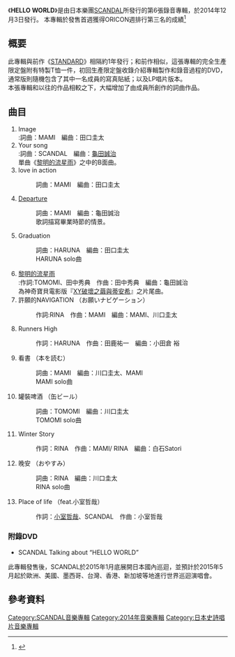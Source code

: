 {{noteTA
|1=zh-hans:乐队; zh-hant:樂團; zh-hk:樂隊;
}}
{{Infobox Album 
| Name                  = HELLO WORLD
| Type                  = album
| Cover                 = Helloworld cover 1.jpg
| Artist                = [[SCANDAL_(日本音樂團體)|SCANDAL]]
| Released              = 2014年12月3日 
| Recorded              = 
| Genre                 = [[流行搖滾|流行搖滾]]
| Length                = 53分30秒
| Label                 = [[史詩唱片日本|Epic Records Japan]]
| Producer              = 
| Reviews               = 
| Chart position        = *[[Oricon|Oricon]]專輯週榜第3名
*[[日本公告牌|Billboard JAPAN]]專輯榜第3名
| Certification         = 
| Last album            = [[STANDARD|STANDARD]] <br>(2013年) 
| This album            = '''HELLO WORLD'''<br> (2014年)
| Next album            = [[YELLOW_(SCANDAL专辑)|YELLOW]] <br>(2016年) 
}}

《'''HELLO WORLD'''》是由日本樂團[[SCANDAL_(日本音樂團體)|SCANDAL]]所發行的第6張錄音專輯，於2014年12月3日發行。
本專輯於發售首週獲得ORICON週排行第三名的成績<ref>{{cite web |url=http://www.oricon.co.jp/prof/450097/products/1100977/1/ |title=Oricon 專輯介紹 |publisher=ORICON Style |date=December 2014 |accessdate=2015-03-25 |archive-date=2015-04-02 |archive-url=https://web.archive.org/web/20150402093619/http://www.oricon.co.jp/prof/450097/products/1100977/1/ |dead-url=no }}</ref>

== 概要 ==
此專輯與前作《[[STANDARD|STANDARD]]》相隔約1年發行；和前作相似，這張專輯的完全生產限定盤附有特製T恤一件，初回生產限定盤收錄介紹專輯製作和錄音過程的DVD，通常版則隨機包含了其中一名成員的寫真貼紙；以及LP唱片版本。<br>
本張專輯和以往的作品相較之下，大幅增加了由成員所創作的詞曲作品。

==曲目==
#Image <br/> 
#:詞曲：MAMI　編曲：田口圭太<br>
# Your song<br/> 
#:詞曲：SCANDAL　編曲：[[龜田誠治|龜田誠治]]<br>單曲《[[黎明的流星雨|黎明的流星雨]]》之中的B面曲。
#love in action 
#:詞曲：MAMI　編曲：田口圭太
#[[Departure_(SCANDAL單曲)|Departure]]
#:詞曲：MAMI　編曲：龜田誠治<br>歌詞描寫畢業時節的情景。
# Graduation
#:詞曲：HARUNA　編曲：田口圭太<br> HARUNA solo曲
# [[黎明的流星雨|黎明的流星雨]] <br/>
#:作詞:TOMOMI、田中秀典　作曲：田中秀典　編曲：龜田誠治<br/>為神奇寶貝電影版『[[Pokemon_the_movie_XY_破壞之繭與蒂安希|XY破壞之繭與蒂安希]]』之片尾曲。 
#許願的NAVIGATION （お願いナビゲーション）
#:作詞:RINA　作曲：MAMI　編曲：MAMI、川口圭太<br>
#Runners High
#:作詞：HARUNA　作曲：田鹿祐一　編曲：小田倉 裕
# 看書 （本を読む）
#:詞曲：MAMI　編曲：川口圭太、MAMI<br>MAMI solo曲
# 罐裝啤酒 （缶ビール）
#:詞曲：TOMOMI　編曲：川口圭太<br>TOMOMI solo曲
#Winter Story 
#:作詞：RINA　作曲：MAMI/ RINA　編曲：白石Satori <br>
# 晚安 （おやすみ） 
#:詞曲：RINA　編曲：川口圭太<br> RINA solo曲
#Place of life （feat.小室哲哉） 
#:作詞：[[小室哲哉|小室哲哉]]、SCANDAL　作曲：小室哲哉

===附錄DVD===
*SCANDAL Talking about “HELLO WORLD”

此專輯發售後，SCANDAL於2015年1月底展開日本國內巡迴，並預計於2015年5月起於歐洲、美國、墨西哥、台灣、香港、新加坡等地進行世界巡迴演唱會。

==參考資料==                                      
<references/>  


{{SCANDAL}}

[[Category:SCANDAL音樂專輯|Category:SCANDAL音樂專輯]]
[[Category:2014年音樂專輯|Category:2014年音樂專輯]]
[[Category:日本史詩唱片音樂專輯|Category:日本史詩唱片音樂專輯]]